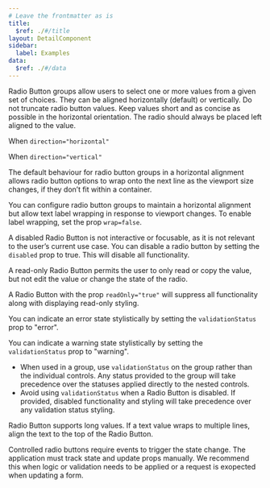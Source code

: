 ```yaml
---
# Leave the frontmatter as is
title:
  $ref: ./#/title
layout: DetailComponent
sidebar:
  label: Examples
data:
  $ref: ./#/data
---
```


<LivePreviewControls>
<LivePreview componentName="radio-button" exampleName="Default" title="Radio Button Group (horizontal)">

Radio Button groups allow users to select one or more values from a given set of choices. They can be aligned horizontally (default) or vertically. Do not truncate radio button values. Keep values short and as concise as possible in the horizontal orientation. The radio should always be placed left aligned to the value.

When `direction="horizontal"`

</LivePreview>

<LivePreview componentName="radio-button" exampleName="Vertical" title="Radio Button Group (vertical)">

When `direction="vertical"`

</LivePreview>

<LivePreview componentName="radio-button" exampleName="Wrap" title="Wrapping Radio Button group">

The default behaviour for radio button groups in a horizontal alignment allows radio button options to wrap onto the next line as the viewport size changes, if they don’t fit within a container.

</LivePreview>

<LivePreview componentName="radio-button" exampleName="NoWrap" title="Value text wrapping">

You can configure radio button groups to maintain a horizontal alignment but allow text label wrapping in response to viewport changes. To enable label wrapping, set the prop `wrap=false`.

</LivePreview>

<LivePreview componentName="radio-button" exampleName="Disabled" title="Disabled Radio Button">

A disabled Radio Button is not interactive or focusable, as it is not relevant to the user’s current use case. You can disable a radio button by setting the `disabled` prop to true. This will disable all functionality.

</LivePreview>

<LivePreview componentName="radio-button" exampleName="Readonly" title="Readonly Radio Button">

A read-only Radio Button permits the user to only read or copy the value, but not edit the value or change the state of the radio.

A Radio Button with the prop `readOnly="true"` will suppress all functionality along with displaying read-only styling.

</LivePreview>

<LivePreview componentName="radio-button" exampleName="Error" title="Validation states: error">

You can indicate an error state stylistically by setting the `validationStatus` prop to "error".

</LivePreview>

<LivePreview componentName="radio-button" exampleName="Warning" title="Validation states: warning">

You can indicate a warning state stylistically by setting the `validationStatus` prop to "warning".

- When used in a group, use `validationStatus` on the group rather than the individual controls. Any status provided to the group will take precedence over the statuses applied directly to the nested controls.
- Avoid using `validationStatus` when a Radio Button is disabled. If provided, disabled functionality and styling will take precedence over any validation status styling.

</LivePreview>

<LivePreview componentName="radio-button" exampleName="LongText" title="Long value support">

Radio Button supports long values. If a text value wraps to multiple lines, align the text to the top of the Radio Button.

</LivePreview>

<LivePreview componentName="radio-button" exampleName="Controlled" title="Controlled Radio Button group">

Controlled radio buttons require events to trigger the state change. The application must track state and update props manually. We recommend this when logic or validation needs to be applied or a request is exopected when updating a form.

</LivePreview>

</LivePreviewControls>

